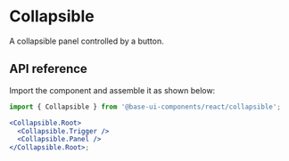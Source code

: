 # Collapsible

<Subtitle>A collapsible panel controlled by a button.</Subtitle>
<Meta
  name="description"
  content="A high-quality, unstyled React collapsible component that displays a panel controlled by a button."
/>

<Demo path="./demos/hero" />

## API reference

Import the component and assemble it as shown below:

```jsx title="Anatomy"
import { Collapsible } from '@base-ui-components/react/collapsible';

<Collapsible.Root>
  <Collapsible.Trigger />
  <Collapsible.Panel />
</Collapsible.Root>;
```

<Reference component="Collapsible" parts="Root, Trigger, Panel" />
